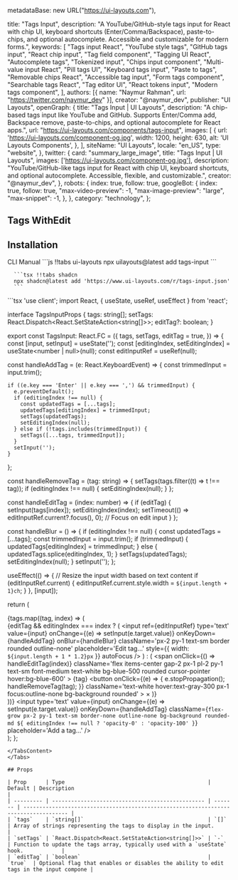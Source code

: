   metadataBase: new URL("https://ui-layouts.com"),

  title: "Tags Input",
  description:
    "A YouTube/GitHub-style tags input for React with chip UI, keyboard shortcuts (Enter/Comma/Backspace), paste-to-chips, and optional autocomplete. Accessible and customizable for modern forms.",
  keywords: [
    "Tags input React",
    "YouTube style tags",
    "GitHub tags input",
    "React chip input",
    "Tag field component",
    "Tagging UI React",
    "Autocomplete tags",
    "Tokenized input",
    "Chips input component",
    "Multi-value input React",
    "Pill tags UI",
    "Keyboard tags input",
    "Paste to tags",
    "Removable chips React",
    "Accessible tag input",
    "Form tags component",
    "Searchable tags React",
    "Tag editor UI",
    "React tokens input",
    "Modern tags component",
  ],
  authors: [{ name: "Naymur Rahman", url: "https://twitter.com/naymur_dev" }],
  creator: "@naymur_dev",
  publisher: "UI Layouts",
  openGraph: {
    title: "Tags Input | UI Layouts",
    description:
      "A chip-based tags input like YouTube and GitHub. Supports Enter/Comma add, Backspace remove, paste-to-chips, and optional autocomplete for React apps.",
    url: "https://ui-layouts.com/components/tags-input",
    images: [
      {
        url: 'https://ui-layouts.com/component-og.jpg',
        width: 1200,
        height: 630,
        alt: 'UI Layouts Components',
      },
    ],
    siteName: "UI Layouts",
    locale: "en_US",
    type: "website",
  },
  twitter: {
    card: "summary_large_image",
    title: "Tags Input | UI Layouts",
    images: ['https://ui-layouts.com/component-og.jpg'],
    description:
      "YouTube/GitHub-like tags input for React with chip UI, keyboard shortcuts, and optional autocomplete. Accessible, flexible, and customizable.",
    creator: "@naymur_dev",
  },
  robots: {
    index: true,
    follow: true,
    googleBot: {
      index: true,
      follow: true,
      "max-video-preview": -1,
      "max-image-preview": "large",
      "max-snippet": -1,
    },
  },
  category: "technology",
};


<ComponentCodePreview name='tags-input' isFitheight hasReTrigger />

## Tags WithEdit

<ComponentCodePreview name='tagsedit-false' isFitheight hasReTrigger />

## Installation

<Tabs defaultValue="cli">

<TabsList className='border-b w-full bg-transparent dark:bg-transparent justify-start dark:bg-zinc-900 h-11'>
  <TabsTrigger value='cli'>CLI</TabsTrigger>
  <TabsTrigger value='manual'>Manual</TabsTrigger>
</TabsList>

  <TabsContent value="cli">
   <CodeWithTabs>
      ```js !!tabs ui-layouts
      npx uilayouts@latest add tags-input
      ```

      ```tsx !!tabs shadcn
      npx shadcn@latest add 'https://www.ui-layouts.com/r/tags-input.json'
      ```

   </CodeWithTabs>
  </TabsContent>
  
  <TabsContent value="manual">
```tsx
'use client';
import React, { useState, useRef, useEffect } from 'react';

interface TagsInputProps {
  tags: string[];
  setTags: React.Dispatch<React.SetStateAction<string[]>>;
  editTag?: boolean;
}

export const TagsInput: React.FC<TagsInputProps> = ({
  tags,
  setTags,
  editTag = true,
}) => {
  const [input, setInput] = useState('');
  const [editingIndex, setEditingIndex] = useState<number | null>(null);
  const editInputRef = useRef<HTMLInputElement>(null);

  const handleAddTag = (e: React.KeyboardEvent<HTMLInputElement>) => {
    const trimmedInput = input.trim();

    if ((e.key === 'Enter' || e.key === ',') && trimmedInput) {
      e.preventDefault();
      if (editingIndex !== null) {
        const updatedTags = [...tags];
        updatedTags[editingIndex] = trimmedInput;
        setTags(updatedTags);
        setEditingIndex(null);
      } else if (!tags.includes(trimmedInput)) {
        setTags([...tags, trimmedInput]);
      }
      setInput('');
    }
  };

  const handleRemoveTag = (tag: string) => {
    setTags(tags.filter((t) => t !== tag));
    if (editingIndex !== null) {
      setEditingIndex(null);
    }
  };

  const handleEditTag = (index: number) => {
    if (editTag) {
      setInput(tags[index]);
      setEditingIndex(index);
      setTimeout(() => editInputRef.current?.focus(), 0); // Focus on edit input
    }
  };

  const handleBlur = () => {
    if (editingIndex !== null) {
      const updatedTags = [...tags];
      const trimmedInput = input.trim();
      if (trimmedInput) {
        updatedTags[editingIndex] = trimmedInput;
      } else {
        updatedTags.splice(editingIndex, 1);
      }
      setTags(updatedTags);
      setEditingIndex(null);
    }
    setInput('');
  };

  useEffect(() => {
    // Resize the input width based on text content
    if (editInputRef.current) {
      editInputRef.current.style.width = `${input.length + 1}ch`;
    }
  }, [input]);

  return (
    <div className='flex flex-wrap items-center gap-2 p-2 border-2 rounded-md focus-within:border-blue-500 bg-background'>
      {tags.map((tag, index) => (
        <div key={tag} className='relative'>
          {editTag && editingIndex === index ? (
            <input
              ref={editInputRef}
              type='text'
              value={input}
              onChange={(e) => setInput(e.target.value)}
              onKeyDown={handleAddTag}
              onBlur={handleBlur}
              className='px-2 py-1 text-sm border   rounded outline-none'
              placeholder='Edit tag...'
              style={{ width: `${input.length + 1 * 1.2}px` }}
              autoFocus
            />
          ) : (
            <span
              onClick={() => handleEditTag(index)}
              className='flex items-center gap-2 px-1 pl-2 py-1 text-sm font-medium text-white bg-blue-500 rounded cursor-pointer hover:bg-blue-600'
            >
              {tag}
              <button
                onClick={(e) => {
                  e.stopPropagation();
                  handleRemoveTag(tag);
                }}
                className='text-white hover:text-gray-300 px-1 focus:outline-none bg-background rounded'
              >
                &times;
              </button>
            </span>
          )}
        </div>
      ))}
      <input
        type='text'
        value={input}
        onChange={(e) => setInput(e.target.value)}
        onKeyDown={handleAddTag}
        className={`flex-grow px-2 py-1 text-sm border-none outline-none bg-background rounded-md ${
          editingIndex !== null ? 'opacity-0' : 'opacity-100'
        }`}
        placeholder='Add a tag...'
      />
    </div>
  );
};
```
</TabsContent>
</Tabs>

## Props

| Prop      | Type                                             | Default | Description                                                                          |
| --------- | ------------------------------------------------ | ------- | ------------------------------------------------------------------------------------ |
| `tags`    | `string[]`                                       | `[]`    | Array of strings representing the tags to display in the input.                      |
| `setTags` | `React.Dispatch<React.SetStateAction<string[]>>` | `-`     | Function to update the tags array, typically used with a `useState` hook.            |
| `editTag` | `boolean`                                        | `true`  | Optional flag that enables or disables the ability to edit tags in the input compone |

